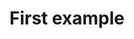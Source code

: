 ---
title: First example
picture: /static/img/abstract-bg-dupl-friendly-blur.png
logos:
  - "java"
  - "github"
links: 
  - title: GitHub
    url:
  - title: Itch.io
    url: 
shortDescription:
longDescription:
---